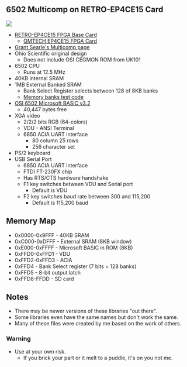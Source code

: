 == 6502 Multicomp on RETRO-EP4CE15 Card ==

<img src="http://land-boards.com/blwiki/images/0/08/RETROEP4CE15_REV4_EDGEVIEW-720PX.jpg"></img>

* [http://land-boards.com/blwiki/index.php?title=RETRO-EP4CE15 RETRO-EP4CE15 FPGA Base Card]
** [http://land-boards.com/blwiki/index.php?title=QMTECH_EP4CE15_FPGA_Card QMTECH EP4CE15 FPGA Card]
* [http://searle.x10host.com/Multicomp/index.html Grant Searle's Multicomp page]
* Ohio Scientific original design
** Does not include OSI CEGMON ROM from UK101
* 6502 CPU
** Runs at 12.5 MHz
* 40KB internal SRAM
* 1MB External Banked SRAM
** Bank Select Register selects between 128 of 8KB banks
** [https://github.com/douggilliland/Retro-Computers/blob/master/6502/OSI/Programs/BASIC_Programs/MemoryBanksTester_Retro-EP4CE15/BANKTST2.BAS Memory banks test code]
* [http://osi.marks-lab.com/reference/files/OSI_8K_Basic_in_ROM.pdf OSI 6502 Microsoft BASIC v3.2]
** 40,447 bytes free
* XGA video
** 2/2/2 bits RGB (64-colors)
** VDU - ANSI Terminal
** 6850 ACIA UART interface
*** 80 column 25 rows
*** 256 character set
* PS/2 keyboard
* USB Serial Port
** 6850 ACIA UART interface
** FTDI FT-230FX chip
** Has RTS/CTS hardware handshake
** F1 key switches between VDU and Serial port
*** Default is VDU
** F2 key switches baud rate between 300 and 115,200
*** Default is 115,200 baud

== Memory Map ==

* 0x0000-0x9FFF - 40KB SRAM
* 0xC000-0xDFFF - External SRAM (8KB window)
* 0xE000-0xFFFF - Microsoft BASIC in ROM (8KB)
* 0xFFD0-0xFFD1 - VDU
* 0xFFD2-0xFFD3 - ACIA
* 0xFFD4 - Bank Select register (7 bits = 128 banks)
* 0xFFD5 - 8-bit output latch
* 0xFFD8-FFDD - SD card

== Notes ==

* There may be newer versions of these libraries "out there".
* Some libraries even have the same names but don't work the same.
* Many of these files were created by me based on the work of others.

=== Warning ===

* Use at your own risk.
** If you brick your part or it melt to a puddle, it's on you not me.
